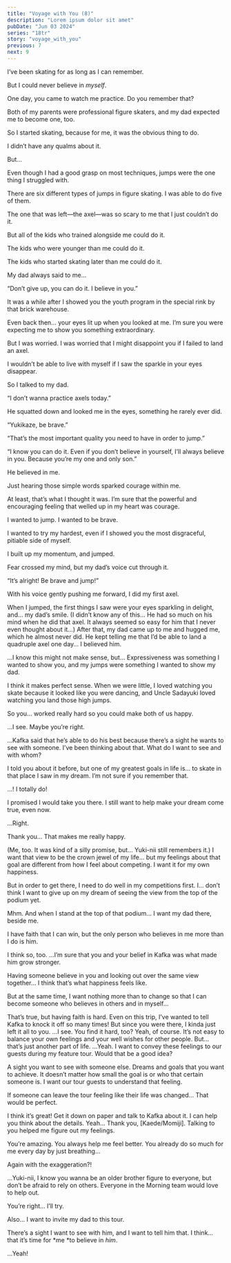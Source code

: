 ```yaml
---
title: "Voyage with You (8)"
description: "Lorem ipsum dolor sit amet"
pubDate: "Jun 03 2024"
series: "18tr"
story: "voyage_with_you"
previous: 7
next: 9
---
```



<Location name="Nagano, Kamikochi - Taisho Pond Bridge" />

<Bubble character="Yukikaze">
I’ve been skating for as long as I can remember.

But I could never believe in <em>myself</em>.

One day, you came to watch me practice. Do you remember that?

Both of my parents were professional figure skaters, and my dad expected me to become one, too.

So I started skating, because for me, it was the obvious thing to do.

I didn’t have any qualms about it.

But…

Even though I had a good grasp on most techniques, jumps were the one thing I struggled with.

There are six different types of jumps in figure skating. I was able to do five of them.

The one that was left—the axel—was so scary to me that I just couldn’t do it.

But all of the kids who trained alongside me could do it.

The kids who were younger than me could do it.

The kids who started skating later than me could do it.

My dad always said to me…

“Don’t give up, you can do it. I believe in you.”

It was a while after I showed you the youth program in the special rink by that brick warehouse.

Even back then… your eyes lit up when you looked at me. I’m sure you were expecting me to show you something extraordinary.

But I was worried. I was worried that I might disappoint you if I failed to land an axel.

I wouldn’t be able to live with myself if I saw the sparkle in your eyes disappear.

So I talked to my dad.

“I don’t wanna practice axels today.”

He squatted down and looked me in the eyes, something he rarely ever did.

“Yukikaze, be brave.”

“That’s the most important quality you need to have in order to jump.”

“I know you can do it. Even if you don’t believe in yourself, I’ll always believe in you. Because you’re my one and only son.”

He believed in me.

Just hearing those simple words sparked courage within me.

At least, that’s what I thought it was. I’m sure that the powerful and encouraging feeling that welled up in my heart was courage.

I wanted to jump. I wanted to be brave.

I wanted to try my hardest, even if I showed you the most disgraceful, pitiable side of myself.

I built up my momentum, and jumped.

Fear crossed my mind, but my dad’s voice cut through it.

“It’s alright! Be brave and jump!”

With his voice gently pushing me forward, I did my first axel.
</Bubble>

<Location name="Nagano, Matsumoto Castle" />

<Bubble character="Yukikaze">
When I jumped, the first things I saw were your eyes sparkling in delight, and… my dad’s smile.
</Bubble>

<Bubble mc>
(I didn’t know any of this… He had so much on his mind when he did that axel. It always seemed so easy for him that I never even thought about it…)
</Bubble>

<Bubble character="Yukikaze">
After that, my dad came up to me and hugged me, which he almost never did. He kept telling me that I’d be able to land a quadruple axel one day… I believed him.

…I know this might not make sense, but… Expressiveness was something I wanted to show you, and my jumps were something I wanted to show my dad.
</Bubble>

<Bubble mc>
I think it makes perfect sense. When we were little, I loved watching you skate because it looked like you were dancing, and Uncle Sadayuki loved watching you land those high jumps.

So you… worked really hard so you could make both of us happy.
</Bubble>

<Bubble character="Yukikaze">
…I see. Maybe you’re right.

…Kafka said that he’s able to do his best because there’s a sight he wants to see with someone. I’ve been thinking about that. What do I want to see and with whom?

I told you about it before, but one of my greatest goals in life is… to skate in that place I saw in my dream. I’m not sure if you remember that.
</Bubble>

<Bubble mc>
…! I totally do!

I promised I would take you there. I still want to help make your dream come true, even now.
</Bubble>

<Bubble character="Yukikaze">
…Right.

Thank you… That makes me really happy.
</Bubble>

<Bubble mc>
(Me, too. It was kind of a silly promise, but… Yuki-nii still remembers it.)
</Bubble>

<Bubble character="Yukikaze">
I want that view to be the crown jewel of my life… but my feelings about that goal are different from how I feel about competing. I want it for my own happiness.

But in order to get there, I need to do well in my competitions first. I… don’t think I want to give up on my dream of seeing the view from the top of the podium yet.
</Bubble>

<Bubble mc>
Mhm.
</Bubble>

<Bubble character="Yukikaze">
And when I stand at the top of that podium… I want my dad there, beside me.

I have faith that I can win, but the only person who believes in me more than I do is him.
</Bubble>

<Bubble mc>
I think so, too.
</Bubble>

<Bubble character="Yukikaze">
…I’m sure that you and your belief in Kafka was what made him grow stronger.

Having someone believe in you and looking out over the same view together… I think that’s what happiness feels like.

But at the same time, I want nothing more than to change so that I can become someone who believes in others and in myself…
</Bubble>

<Bubble mc>
That’s true, but having faith is hard. Even on this trip, I’ve wanted to tell Kafka to knock it off so many times! But since you were there, I kinda just left it all to you.
</Bubble>

<Bubble character="Yukikaze">
…I see. You find it hard, too?
</Bubble>

<Bubble mc>
Yeah, of course. It’s not easy to balance your own feelings and your well wishes for other people. But… that’s just another part of life.
</Bubble>

<Bubble character="Yukikaze">
…Yeah. I want to convey these feelings to our guests during my feature tour. Would that be a good idea?

A sight you want to see with someone else. Dreams and goals that you want to achieve. It doesn’t matter how small the goal is or who that certain someone is. I want our tour guests to understand that feeling.

If someone can leave the tour feeling like their life was changed… That would be perfect.
</Bubble>

<Bubble mc>
I think it’s great! Get it down on paper and talk to Kafka about it. I can help you think about the details.
</Bubble>

<Bubble character="Yukikaze">
Yeah… Thank you, [Kaede/Momiji]. Talking to you helped me figure out my feelings.

You’re amazing. You always help me feel better. You already do so much for me every day by just breathing…
</Bubble>

<Bubble mc>
Again with the exaggeration?!

…Yuki-nii, I know you wanna be an older brother figure to everyone, but don’t be afraid to rely on others. Everyone in the Morning team would love to help out.
</Bubble>

<Bubble character="Yukikaze">
You’re right… I’ll try.

Also… I want to invite my dad to this tour.

There’s a sight I want to see with him, and I want to tell him that. I think… that it’s time for *me *to believe in <em>him</em>.
</Bubble>

<Bubble mc>
…Yeah!
</Bubble>
